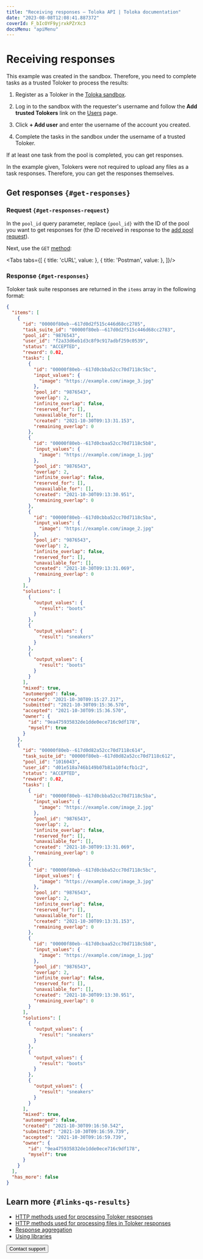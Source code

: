 ```yaml
---
title: "Receiving responses — Toloka API | Toloka documentation"
date: "2023-08-08T12:08:41.887372"
coverId: F_bIcOYF9yjrxkPZrXc3
docsMenu: "apiMenu"
---
```



# Receiving responses

<Announce/>

This example was created in the sandbox. Therefore, you need to complete tasks as a trusted Toloker to process the results:

1. Register as a Toloker in the [Toloka sandbox](https://platform.sandbox.toloka.ai/).

1. Log in to the sandbox with the requester's username and follow the **Add trusted Tolokers** link on the [Users](https://platform.sandbox.toloka.ai/requester/workers) page.

1. Click **+ Add user** and enter the username of the account you created.

1. Complete the tasks in the sandbox under the username of a trusted Toloker.

If at least one task from the pool is completed, you can get responses.

In the example given, Tolokers were not required to upload any files as a task responses. Therefore, you can get the responses themselves.

## Get responses `{#get-responses}`

### Request `{#get-responses-request}`

In the `pool_id` query parameter, replace `{pool_id}` with the ID of the pool you want to get responses for (the ID received in response to the [add pool request](/docs/api/qs-placement#pool)).

Next, use the `GET` [method](https://toloka.ai/docs/api/api-reference/#get-/assignments):

<Tabs tabs={[
  { title: 'cURL', value: <QsResultsList1/> },
  { title: 'Postman', value: <QsResultsList2/> },
]}/>

### Response `{#get-responses}`

Toloker task suite responses are returned in the `items` array in the following format:

```json
{
  "items": [
    {
      "id": "00000f80eb-–617d0d2f515c446d68cc2785",
      "task_suite_id": "00000f80eb-–617d0d2f515c446d68cc2783",
      "pool_id": "9876543",
      "user_id": "f2a33d6eb1d3c8f9c917adbf259c0539",
      "status": "ACCEPTED",
      "reward": 0.02,
      "tasks": [
        {
          "id": "00000f80eb--617d0cbba52cc70d7118c5bc",
          "input_values": {
            "image": "https://example.com/image_3.jpg"
          },
          "pool_id": "9876543",
          "overlap": 2,
          "infinite_overlap": false,
          "reserved_for": [],
          "unavailable_for": [],
          "created": "2021-10-30T09:13:31.153",
          "remaining_overlap": 0
        },
        {
          "id": "00000f80eb--617d0cbaa52cc70d7118c5b8",
          "input_values": {
            "image": "https://example.com/image_1.jpg"
          },
          "pool_id": "9876543",
          "overlap": 2,
          "infinite_overlap": false,
          "reserved_for": [],
          "unavailable_for": [],
          "created": "2021-10-30T09:13:30.951",
          "remaining_overlap": 0
        },
        {
          "id": "00000f80eb--617d0cbba52cc70d7118c5ba",
          "input_values": {
            "image": "https://example.com/image_2.jpg"
          },
          "pool_id": "9876543",
          "overlap": 2,
          "infinite_overlap": false,
          "reserved_for": [],
          "unavailable_for": [],
          "created": "2021-10-30T09:13:31.069",
          "remaining_overlap": 0
        }
      ],
      "solutions": [
        {
          "output_values": {
            "result": "boots"
          }
        },
        {
          "output_values": {
            "result": "sneakers"
          }
        },
        {
          "output_values": {
            "result": "boots"
          }
        }
      ],
      "mixed": true,
      "automerged": false,
      "created": "2021-10-30T09:15:27.217",
      "submitted": "2021-10-30T09:15:36.570",
      "accepted": "2021-10-30T09:15:36.570",
      "owner": {
        "id": "9ea475935832de1dde0ece716c9df178",
        "myself": true
      }
    },
    {
      "id": "00000f80eb--617d0d82a52cc70d7118c614",
      "task_suite_id": "00000f80eb--617d0d82a52cc70d7118c612",
      "pool_id": "1016043",
      "user_id": "d01e518a746b149b07b81a10f4cfb1c2",
      "status": "ACCEPTED",
      "reward": 0.02,
      "tasks": [
        {
          "id": "00000f80eb--617d0cbba52cc70d7118c5ba",
          "input_values": {
            "image": "https://example.com/image_2.jpg"
          },
          "pool_id": "9876543",
          "overlap": 2,
          "infinite_overlap": false,
          "reserved_for": [],
          "unavailable_for": [],
          "created": "2021-10-30T09:13:31.069",
          "remaining_overlap": 0
        },
        {
          "id": "00000f80eb--617d0cbba52cc70d7118c5bc",
          "input_values": {
            "image": "https://example.com/image_3.jpg"
          },
          "pool_id": "9876543",
          "overlap": 2,
          "infinite_overlap": false,
          "reserved_for": [],
          "unavailable_for": [],
          "created": "2021-10-30T09:13:31.153",
          "remaining_overlap": 0
        },
        {
          "id": "00000f80eb--617d0cbaa52cc70d7118c5b8",
          "input_values": {
            "image": "https://example.com/image_1.jpg"
          },
          "pool_id": "9876543",
          "overlap": 2,
          "infinite_overlap": false,
          "reserved_for": [],
          "unavailable_for": [],
          "created": "2021-10-30T09:13:30.951",
          "remaining_overlap": 0
        }
      ],
      "solutions": [
        {
          "output_values": {
            "result": "sneakers"
          }
        },
        {
          "output_values": {
            "result": "boots"
          }
        },
        {
          "output_values": {
            "result": "sneakers"
          }
        }
      ],
      "mixed": true,
      "automerged": false,
      "created": "2021-10-30T09:16:50.542",
      "submitted": "2021-10-30T09:16:59.739",
      "accepted": "2021-10-30T09:16:59.739",
      "owner": {
        "id": "9ea475935832de1dde0ece716c9df178",
        "myself": true
      }
    }
  ],
  "has_more": false
}
```

## Learn more `{#links-qs-results}`

- [HTTP methods used for processing Toloker responses](https://toloka.ai/docs/api/api-reference/#tag--assignment)
- [HTTP methods used for processing files in Toloker responses](https://toloka.ai/docs/api/api-reference/#tag--attachment)
- [Response aggregation](https://toloka.ai/docs/api/api-reference/#tag--aggregated-solution)
- [Using libraries](/docs/toloka-kit/python-sdk)

<Button view="defaultInverse" size="l" type="link" url="/docs/guide/troubleshooting/support?form-source=api-qs-results">Contact support</Button>